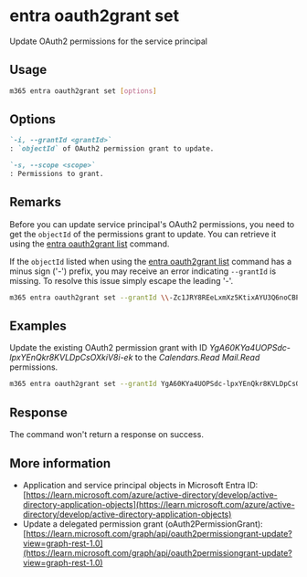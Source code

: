
# entra oauth2grant set

Update OAuth2 permissions for the service principal

## Usage

```sh
m365 entra oauth2grant set [options]
```

## Options

```md definition-list
`-i, --grantId <grantId>`
: `objectId` of OAuth2 permission grant to update.

`-s, --scope <scope>`
: Permissions to grant.
```

<Global />

## Remarks

Before you can update service principal's OAuth2 permissions, you need to get the `objectId` of the permissions grant to update. You can retrieve it using the [entra oauth2grant list](./oauth2grant-list.mdx) command.

If the `objectId` listed when using the [entra oauth2grant list](./oauth2grant-list.mdx) command has a minus sign ('-') prefix, you may receive an error indicating `--grantId` is missing. To resolve this issue simply escape the leading '-'.  

```sh
m365 entra oauth2grant set --grantId \\-Zc1JRY8REeLxmXz5KtixAYU3Q6noCBPlhwGiX7pxmU
```

## Examples

Update the existing OAuth2 permission grant with ID _YgA60KYa4UOPSdc-lpxYEnQkr8KVLDpCsOXkiV8i-ek_ to the _Calendars.Read Mail.Read_ permissions.

```sh
m365 entra oauth2grant set --grantId YgA60KYa4UOPSdc-lpxYEnQkr8KVLDpCsOXkiV8i-ek --scope "Calendars.Read Mail.Read"
```

## Response

The command won't return a response on success.

## More information

- Application and service principal objects in Microsoft Entra ID: [https://learn.microsoft.com/azure/active-directory/develop/active-directory-application-objects](https://learn.microsoft.com/azure/active-directory/develop/active-directory-application-objects)
- Update a delegated permission grant (oAuth2PermissionGrant): [https://learn.microsoft.com/graph/api/oauth2permissiongrant-update?view=graph-rest-1.0](https://learn.microsoft.com/graph/api/oauth2permissiongrant-update?view=graph-rest-1.0)
